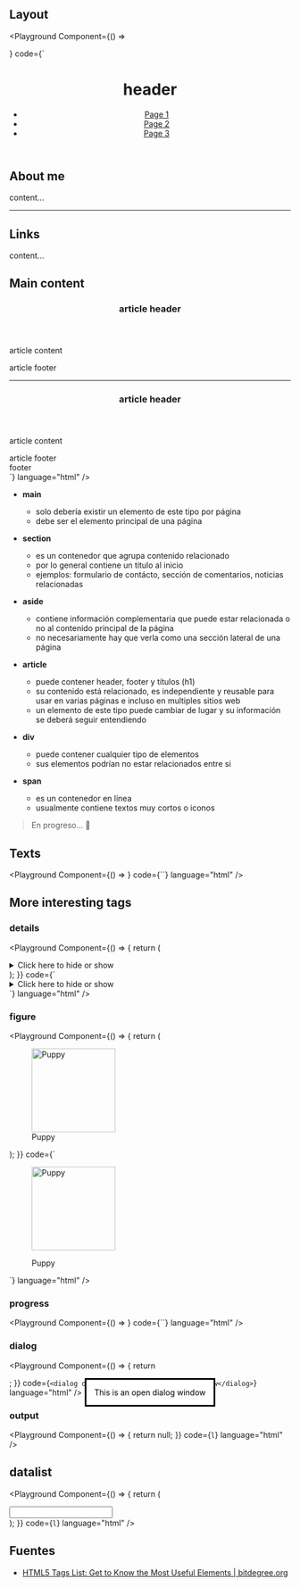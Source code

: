 ## Layout

<Playground
  Component={() => <Main />}
  code={`<main role="main">
  <header>
    <h1>header</h1>
    <nav>
      <ul>
        <li>
          <a href="/page-1">Page 1</a>
        </li>
        <li>
          <a href="/page-2">Page 2</a>
        </li>
        <li>
          <a href="/page-3">Page 3</a>
        </li>
      </ul>
    </nav>
  </header>
  <div>
    <aside>
      <section>
        <h2>About me</h2>
        <div>content...</div>
      </section>
      <hr />
      <section>
        <h2>Links</h2>
        <div>content...</div>
      </section>
    </aside>
    <section>
      <h2>Main content</h2>
      <article>
        <header>
          <h1>article header</h1>
        </header>
        <div>
          <p>article content</p>
        </div>
        <footer>article footer</footer>
      </article>
      <hr />
      <article>
        <header>
          <h1>article header</h1>
        </header>
        <div>
          <p>article content</p>
        </div>
        <footer>article footer</footer>
      </article>
    </section>
  </div>
  <footer>footer</footer>
</main>`}
  language="html"
/>

- **main**

  - solo debería existir un elemento de este tipo por página
  - debe ser el elemento principal de una página

- **section**

  - es un contenedor que agrupa contenido relacionado
  - por lo general contiene un título al inicio
  - ejemplos: formulario de contácto, sección de comentarios, noticias relacionadas

- **aside**

  - contiene información complementaria que puede estar relacionada o no al contenido principal de la página
  - no necesariamente hay que verla como una sección lateral de una página

- **article**

  - puede contener header, footer y títulos (h1)
  - su contenido está relacionado, es independiente y reusable para usar en varias páginas e incluso en multiples sitios web
  - un elemento de este tipo puede cambiar de lugar y su información se deberá seguir entendiendo

- **div**

  - puede contener cualquier tipo de elementos
  - sus elementos podrían no estar relacionados entre si

- **span**
  - es un contenedor en línea
  - usualmente contiene textos muy cortos o iconos

> En progreso... 🚧

## Texts

<Playground Component={() => <Texts />} code={``} language="html" />

## More interesting tags

### details

<Playground
  Component={() => {
    return (
      <details>
        <summary>Click here to hide or show</summary>
        <p>- Visible</p>
      </details>
    );
  }}
  code={`<details>
  <summary>Click here to hide or show</summary>
  <p>- Visible</p>
</details>`}
  language="html"
/>

### figure

<Playground
  Component={() => {
    return (
      <figure>
        <Image
          src="https://pbs.twimg.com/profile_images/584210917384159233/_R5HuMuR.jpg"
          alt="Puppy"
          width="150"
          height="150"
        />
        <figcaption>Puppy</figcaption>
      </figure>
    );
  }}
  code={`<figure>
  <Image
    src="https://pbs.twimg.com/profile_images/584210917384159233/_R5HuMuR.jpg"
    alt="Puppy"
    width="150"
    height="150"
  />
  <figcaption>Puppy</figcaption>
</figure>`}
  language="html"
/>

### progress

<Playground Component={() => <Measure />} code={``} language="html" />

### dialog

<Playground
  Component={() => {
    return <dialog open>This is an open dialog window</dialog>;
  }}
  code={`<dialog open>This is an open dialog window</dialog>`}
  language="html"
/>

### output

<Playground
  Component={() => {
    return null;
  }}
  code={`l`}
  language="html"
/>

## datalist

<Playground
  Component={() => {
    return (
      <div>
        <input list="books" />
        <datalist id="books">
          <option value="Fiction" />
          <option value="Non-Fiction" />
        </datalist>
      </div>
    );
  }}
  code={`l`}
  language="html"
/>

<!--
- The HTML Output element <output>` is a container element into which a site or app can inject the results of a calculation or the outcome of a user action.
-->

## Fuentes

- [HTML5 Tags List: Get to Know the Most Useful Elements | bitdegree.org](https://www.bitdegree.org/learn/html5-tags)
